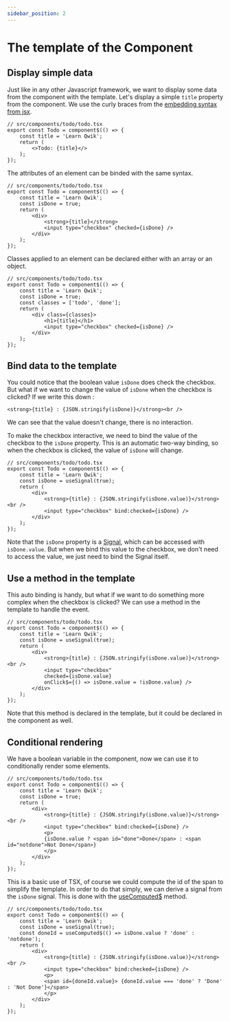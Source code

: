 ```yaml
---
sidebar_position: 2
---
```


# The template of the Component

## Display simple data

Just like in any other Javascript framework, we want to display some data from the component with the template.
Let's display a simple `title` property from the component. We use the curly braces from the [embedding syntax from jsx](https://www.typescriptlang.org/docs/handbook/jsx.html#embedding-expressions).


```tsx
// src/components/todo/todo.tsx 
export const Todo = component$(() => {
    const title = 'Learn Qwik';
    return (
        <>Todo: {title}</>
    );
});
```

The attributes of an element can be binded with the same syntax.

```tsx
// src/components/todo/todo.tsx
export const Todo = component$(() => {
    const title = 'Learn Qwik';
    const isDone = true;
    return (
        <div>
            <strong>{title}</strong>
            <input type="checkbox" checked={isDone} />
        </div>
    );
});
```

Classes applied to an element can be declared either with an array or an object.
    
```tsx
// src/components/todo/todo.tsx
export const Todo = component$(() => {
    const title = 'Learn Qwik';
    const isDone = true;
    const classes = ['todo', 'done'];
    return (
        <div class={classes}>
            <h1>{title}</h1>
            <input type="checkbox" checked={isDone} />
        </div>
    );
});
```
## Bind data to the template

You could notice that the boolean value `isDone` does check the checkbox. 
But what if we want to change the value of `isDone` when the checkbox is clicked?
If we write this down : 

```tsx
<strong>{title} : {JSON.stringify(isDone)}</strong><br />
```

We can see that the value doesn't change, there is no interaction.

To make the checkbox interactive, we need to bind the value of the checkbox to the `isDone` property.
This is an automatic two-way binding, so when the checkbox is clicked, the value of `isDone` will change.

```tsx
// src/components/todo/todo.tsx
export const Todo = component$(() => {
    const title = 'Learn Qwik';
    const isDone = useSignal(true);
    return (
        <div>
            <strong>{title} : {JSON.stringify(isDone.value)}</strong><br />
            <input type="checkbox" bind:checked={isDone} />
        </div>
    );
});
```
Note that the `isDone` property is a [Signal](https://qwik.dev/docs/components/state/#usesignal), which can be accessed with `isDone.value`.
But when we bind this value to the checkbox, we don't need to access the value, we just need to bind the Signal itself.

## Use a method in the template

This auto binding is handy, but what if we want to do something more complex when the checkbox is clicked?
We can use a method in the template to handle the event.

```tsx
// src/components/todo/todo.tsx
export const Todo = component$(() => {
    const title = 'Learn Qwik';
    const isDone = useSignal(true);
    return (
        <div>
            <strong>{title} : {JSON.stringify(isDone.value)}</strong><br />
            <input type="checkbox" 
            checked={isDone.value} 
            onClick$={() => isDone.value = !isDone.value} />
        </div>
    );
});
```
Note that this method is declared in the template, but it could be declared in the component as well.


## Conditional rendering

We have a boolean variable in the component, now we can use it to conditionally render some elements.

```tsx
// src/components/todo/todo.tsx
export const Todo = component$(() => {
    const title = 'Learn Qwik';
    const isDone = true;
    return (
        <div>
            <strong>{title} : {JSON.stringify(isDone.value)}</strong><br />
            <input type="checkbox" bind:checked={isDone} />
            <p>
            {isDone.value ? <span id="done">Done</span> : <span id="notdone">Not Done</span>}
            </p>
        </div>
    );
});
```
This is a basic use of TSX, of course we could compute the id of the span to simplify the template.
In order to do that simply, we can derive a signal from the `isDone` signal.
This is done with the [useComputed$](https://qwik.dev/docs/components/state/#usecomputed) method.

```tsx
// src/components/todo/todo.tsx
export const Todo = component$(() => {
    const title = 'Learn Qwik';
    const isDone = useSignal(true);
    const doneId = useComputed$(() => isDone.value ? 'done' : 'notdone');
    return (
        <div>
            <strong>{title} : {JSON.stringify(isDone.value)}</strong><br />
            <input type="checkbox" bind:checked={isDone} />
            <p>
            <span id={doneId.value}> {doneId.value === 'done' ? 'Done' : 'Not Done'}</span>
            </p>
        </div>
    );
});
```